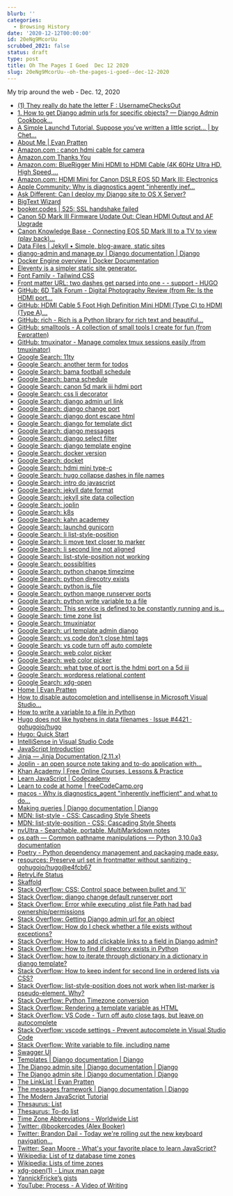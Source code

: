 ```yaml
---
blurb: ''
categories:
  - Browsing History
date: '2020-12-12T00:00:00'
id: 20eNg9McorUu
scrubbed_2021: false
status: draft
type: post
title: Oh The Pages I Goed  Dec 12 2020
slug: 20eNg9McorUu--oh-the-pages-i-goed--dec-12-2020
---
```


My trip around the web - Dec. 12, 2020

- [(1) They really do hate the letter F : UsernameChecksOut](https://www.reddit.com/r/UsernameChecksOut/comments/jy7lp0/they_really_do_hate_the_letter_f/)
- [1. How to get Django admin urls for specific objects? — Django Admin Cookbook...](https://books.agiliq.com/projects/django-admin-cookbook/en/latest/object_url.html)
- [A Simple Launchd Tutorial. Suppose you’ve written a little script… | by Chet...](https://medium.com/@chetcorcos/a-simple-launchd-tutorial-9fecfcf2dbb3)
- [About Me | Evan Pratten](https://retrylife.ca/about/)
- [Amazon.com : canon hdmi cable for camera](https://www.amazon.com/s?k=canon+hdmi+cable+for+camera&crid=2N3SI38UY9EDE&sprefix=canon+hdmi%2Caps%2C175&ref=nb_sb_ss_ts-a-p_1_10)
- [Amazon.com Thanks You](https://www.amazon.com/gp/buy/thankyou/handlers/display.html?ie=UTF8&asins=B00608XLUM&isRefresh=1&orderId=114-6845921-8701040&purchaseId=106-1884337-4257804&ref_=chk_typ_browserRefresh&viewId=ThankYouCart)
- [Amazon.com: BlueRigger Mini HDMI to HDMI Cable (4K 60Hz Ultra HD, High Speed,...](https://www.amazon.com/BlueRigger-Mini-Cable-Ultra-Speed/dp/B00608XLUM/ref=sr_1_4?crid=2N3SI38UY9EDE&dchild=1&keywords=canon+hdmi+cable+for+camera&qid=1607817883&sprefix=canon+hdmi%2Caps%2C175&sr=8-4)
- [Amazon.com: HDMI Mini for Canon DSLR EOS 5D Mark III: Electronics](https://www.amazon.com/HDMI-Mini-Canon-DSLR-Mark/dp/B00CJ222N0)
- [Apple Community: Why is diagnostics agent "inherently inef…](https://discussions.apple.com/thread/7261758)
- [Ask Different: Can I deploy my Django site to OS X Server?](https://apple.stackexchange.com/questions/151388/can-i-deploy-my-django-site-to-os-x-server)
- [BigText Wizard](https://www.zachleat.com/bigtext/demo/)
- [booker.codes | 525: SSL handshake failed](https://booker.codes/)
- [Canon 5D Mark III Firmware Update Out: Clean HDMI Output and AF Upgrade](https://petapixel.com/2013/04/30/canon-5d-mark-iii-firmware-update-out-clean-hdmi-output-and-af-upgrade/)
- [Canon Knowledge Base - Connecting EOS 5D Mark III to a TV to view (play back)...](https://support.usa.canon.com/kb/index?page=content&id=ART133786)
- [Data Files | Jekyll • Simple, blog-aware, static sites](https://jekyllrb.com/docs/datafiles/)
- [django-admin and manage.py | Django documentation | Django](https://docs.djangoproject.com/en/3.1/ref/django-admin/)
- [Docker Engine overview | Docker Documentation](https://docs.docker.com/engine/)
- [Eleventy is a simpler static site generator.](https://www.11ty.dev/)
- [Font Family - Tailwind CSS](https://tailwindcss.com/docs/font-family)
- [Front matter URL: two dashes get parsed into one - - support - HUGO](https://discourse.gohugo.io/t/front-matter-url-two-dashes-get-parsed-into-one/18979/10)
- [GitHub: 6D Talk Forum - Digital Photography Review (from Re: Is the HDMI port...](https://www.dpreview.com/forums/post/30652067)
- [GitHub: HDMI Cable 5 Foot High Definition Mini HDMI (Type C) to HDMI (Type A)...](https://smile.amazon.com/EOS-5D-Mark-Digital-Definition/dp/B007P5MWN6/ref=smi_www_rco2_go_smi_g4368549507?_encoding=UTF8&%2AVersion%2A=1&%2Aentries%2A=0&ie=UTF8)
- [GitHub: rich - Rich is a Python library for rich text and beautiful...](https://github.com/willmcgugan/rich)
- [GitHub: smalltools - A collection of small tools I create for fun (from Ewpratten)](https://github.com/Ewpratten/smalltools)
- [GitHub: tmuxinator - Manage complex tmux sessions easily (from tmuxinator)](https://github.com/tmuxinator/tmuxinator)
- [Google Search: 11ty](https://www.google.com/search?client=safari&rls=en&q=11ty&ie=UTF-8&oe=UTF-8)
- [Google Search: another term for todos](https://www.google.com/search?client=safari&rls=en&q=another+term+for+todos&ie=UTF-8&oe=UTF-8)
- [Google Search: bama football schedule](https://www.google.com/search?client=safari&rls=en&q=bama+football+schedule&ie=UTF-8&oe=UTF-8)
- [Google Search: bama schedule](https://www.google.com/search?client=safari&rls=en&q=bama+schedule&ie=UTF-8&oe=UTF-8)
- [Google Search: canon 5d mark iii hdmi port](https://www.google.com/search?newwindow=1&client=safari&rls=en&ei=7lvVX5rZN4q15gLoxpDYBQ&q=canon+5d+mark+iii+hdmi+port&oq=canon+5d+iii+hdmi&gs_lcp=CgZwc3ktYWIQARgAMgQIABBHMgQIABBHMgQIABBHMgQIABBHMgQIABBHMgQIABBHMgQIABBHMgQIABBHUABYAGDS2gZoAHACeACAAQCIAQCSAQCYAQCqAQdnd3Mtd2l6yAEIwAEB&sclient=psy-ab)
- [Google Search: css li decorator](https://www.google.com/search?client=safari&rls=en&q=css+li+decorator&ie=UTF-8&oe=UTF-8)
- [Google Search: django admin url link](https://www.google.com/search?client=safari&rls=en&q=django+admin+url+link&ie=UTF-8&oe=UTF-8)
- [Google Search: django change port](https://www.google.com/search?client=safari&rls=en&q=django+change+port&ie=UTF-8&oe=UTF-8)
- [Google Search: django dont escape html](https://www.google.com/search?client=safari&rls=en&q=django+dont+escape+html&ie=UTF-8&oe=UTF-8)
- [Google Search: django for template dict](https://www.google.com/search?client=safari&rls=en&q=django+for+template+dict&ie=UTF-8&oe=UTF-8)
- [Google Search: django messages](https://www.google.com/search?client=safari&rls=en&q=django+messages&ie=UTF-8&oe=UTF-8)
- [Google Search: django select filter](https://www.google.com/search?client=safari&rls=en&q=django+select+filter&ie=UTF-8&oe=UTF-8)
- [Google Search: django template engine](https://www.google.com/search?client=safari&rls=en&q=django+template+engine&ie=UTF-8&oe=UTF-8)
- [Google Search: docker version](https://www.google.com/search?client=safari&rls=en&q=docker+version&ie=UTF-8&oe=UTF-8)
- [Google Search: docket](https://www.google.com/search?client=safari&rls=en&q=docket&ie=UTF-8&oe=UTF-8)
- [Google Search: hdmi mini type-c](https://www.google.com/search?client=safari&rls=en&q=hdmi+mini+type-c&ie=UTF-8&oe=UTF-8)
- [Google Search: hugo collapse dashes in file names](https://www.google.com/search?client=safari&rls=en&q=hugo+collapse+dashes+in+file+names&ie=UTF-8&oe=UTF-8)
- [Google Search: intro do javascript](https://www.google.com/search?client=safari&rls=en&q=intro+do+javascript&ie=UTF-8&oe=UTF-8)
- [Google Search: jekyll date format](https://www.google.com/search?client=safari&rls=en&q=jekyll+date+format&ie=UTF-8&oe=UTF-8)
- [Google Search: jekyll site data collection](https://www.google.com/search?client=safari&rls=en&q=jekyll+site+data+collection&ie=UTF-8&oe=UTF-8)
- [Google Search: joplin](https://www.google.com/search?client=safari&rls=en&q=joplin&ie=UTF-8&oe=UTF-8)
- [Google Search: k8s](https://www.google.com/search?client=safari&rls=en&q=k8s&ie=UTF-8&oe=UTF-8)
- [Google Search: kahn academey](https://www.google.com/search?client=safari&rls=en&q=kahn+academey&ie=UTF-8&oe=UTF-8)
- [Google Search: launchd gunicorn](https://www.google.com/search?newwindow=1&client=safari&rls=en&ei=yorVX_voIOyN5wLzjbOABw&q=launchd+gunicorn&oq=launchd+gunicorn&gs_lcp=CgZwc3ktYWIQAzoFCAAQyQM6AggAOgYIABAWEB46CAgAEBYQChAeOgUIIRCgAToHCAAQyQMQDToGCAAQDRAeOggIABANEAUQHlDRcVile2DkgAFoAXAAeACAAXWIAegGkgEDNi4zmAEAoAEBqgEHZ3dzLXdpesABAQ&sclient=psy-ab&ved=0ahUKEwj79aOogsrtAhXsxlkKHfPGDHAQ4dUDCAw&uact=5)
- [Google Search: li list-style-position](https://www.google.com/search?client=safari&rls=en&q=li+list-style-position&ie=UTF-8&oe=UTF-8)
- [Google Search: li move text closer to marker](https://www.google.com/search?client=safari&rls=en&q=li+move+text+closer+to+marker&ie=UTF-8&oe=UTF-8)
- [Google Search: li second line not aligned](https://www.google.com/search?client=safari&rls=en&q=li+second+line+not+aligned&ie=UTF-8&oe=UTF-8)
- [Google Search: list-style-position not working](https://www.google.com/search?client=safari&rls=en&q=list-style-position+not+working&ie=UTF-8&oe=UTF-8)
- [Google Search: possiblities](https://www.google.com/search?client=safari&rls=en&q=possiblities&ie=UTF-8&oe=UTF-8)
- [Google Search: python change timezime](https://www.google.com/search?client=safari&rls=en&q=python+change+timezime&ie=UTF-8&oe=UTF-8)
- [Google Search: python direcotry exists](https://www.google.com/search?client=safari&rls=en&q=python+direcotry+exists&ie=UTF-8&oe=UTF-8)
- [Google Search: python is_file](https://www.google.com/search?client=safari&rls=en&q=python+is_file&ie=UTF-8&oe=UTF-8)
- [Google Search: python mange runserver ports](https://www.google.com/search?client=safari&rls=en&q=python+mange+runserver+ports&ie=UTF-8&oe=UTF-8)
- [Google Search: python write variable to a file](https://www.google.com/search?client=safari&rls=en&q=python+write+variable+to+a+file&ie=UTF-8&oe=UTF-8)
- [Google Search: This service is defined to be constantly running and is...](https://www.google.com/search?client=safari&rls=en&q=This+service+is+defined+to+be+constantly+running+and+is+inherently+inefficient.&ie=UTF-8&oe=UTF-8)
- [Google Search: time zone list](https://www.google.com/search?client=safari&rls=en&q=time+zone+list&ie=UTF-8&oe=UTF-8)
- [Google Search: tmuxiniator](https://www.google.com/search?newwindow=1&client=safari&rls=en&ei=Co7VX-iEHeHO5gKB6bjIBw&q=tmuxiniator&oq=tmuxiniator&gs_lcp=CgZwc3ktYWIQAzIHCAAQyQMQDTIECAAQDTIECAAQDTIECAAQDTIECAAQDTIECAAQDTIECAAQDTIECAAQDTIECAAQDTIECAAQDToECAAQRzoECAAQQzoCCAA6DgguELEDEIMBEMcBEKMCOgcIABCxAxBDOggILhCxAxCDAToICAAQsQMQgwE6BQgAELEDOgsILhCxAxDHARCjAjoICAAQyQMQkQI6BQgAEJECOggIABCxAxCRAjoICAAQsQMQyQM6BQgAEMkDUJeRBFiOswRgsbkEaAFwBHgAgAF7iAHmCJIBAzkuM5gBAKABAaoBB2d3cy13aXrIAQjAAQE&sclient=psy-ab&ved=0ahUKEwjosf20hcrtAhVhp1kKHYE0DnkQ4dUDCAw&uact=5)
- [Google Search: url template admin django](https://www.google.com/search?client=safari&rls=en&q=url+template+admin+django&ie=UTF-8&oe=UTF-8)
- [Google Search: vs code don't close html tags](https://www.google.com/search?client=safari&rls=en&q=vs+code+don%27t+close+html+tags&ie=UTF-8&oe=UTF-8)
- [Google Search: vs code turn off auto complete](https://www.google.com/search?client=safari&rls=en&q=vs+code+turn+off+auto+complete&ie=UTF-8&oe=UTF-8)
- [Google Search: web color picker](https://www.google.com/search?newwindow=1&client=safari&rls=en&ei=kHDVX92bMIO55gLNgqioBg&q=web+color+picker&oq=web+color+picker&gs_lcp=CgZwc3ktYWIQAzIECAAQRzIECAAQRzIECAAQRzIECAAQRzIECAAQRzIECAAQRzIECAAQRzIECAAQR1AAWABg4z9oAHACeACAAQCIAQCSAQCYAQCqAQdnd3Mtd2l6yAEIwAEB&sclient=psy-ab&ved=0ahUKEwjdo_Wm6cntAhWDnFkKHU0BCmUQ4dUDCAw&uact=5)
- [Google Search: web color picker](https://www.google.com/search?client=safari&rls=en&q=web+color+picker&ie=UTF-8&oe=UTF-8)
- [Google Search: what type of port is the hdmi port on a 5d iii](https://www.google.com/search?client=safari&rls=en&q=what+type+of+port+is+the+hdmi+port+on+a+5d+iii&ie=UTF-8&oe=UTF-8)
- [Google Search: wordpress relational content](https://www.google.com/search?newwindow=1&client=safari&rls=en&ei=BJvVX4DxE-eb5wLH4J7YAQ&q=wordpress+relational+content&oq=wordpress+relational+content&gs_lcp=CgZwc3ktYWIQAzIFCCEQoAEyBQghEKABOgQIABBHOgUIABDJAzoCCAA6BAgAEEM6BAgAEAo6BwgAEMkDEEM6BQgAELEDOggIABDJAxCRAjoFCAAQkQI6BggAEBYQHjoJCAAQyQMQFhAeOgUIIRCrAlDhSVjKaWCSa2gAcAJ4AIABpwGIAYMRkgEEMTguNZgBAKABAaoBB2d3cy13aXrIAQjAAQE&sclient=psy-ab&ved=0ahUKEwiAg_vkkcrtAhXnzVkKHUewBxsQ4dUDCAw&uact=5)
- [Google Search: xdg-open](https://www.google.com/search?client=safari&rls=en&q=xdg-open&ie=UTF-8&oe=UTF-8)
- [Home | Evan Pratten](https://retrylife.ca/)
- [How to disable autocompletion and intellisense in Microsoft Visual Studio...](https://ourcodeworld.com/articles/read/505/how-to-disable-autocompletion-and-intellisense-in-microsoft-visual-studio-code)
- [How to write a variable to a file in Python](https://www.kite.com/python/answers/how-to-write-a-variable-to-a-file-in-python)
- [Hugo does not like hyphens in data filenames · Issue #4421 · gohugoio/hugo](https://github.com/gohugoio/hugo/issues/4421)
- [Hugo: Quick Start](https://gohugo.io/getting-started/quick-start/)
- [IntelliSense in Visual Studio Code](https://code.visualstudio.com/docs/editor/intellisense)
- [JavaScript Introduction](https://www.w3schools.com/js/js_intro.asp)
- [Jinja — Jinja Documentation (2.11.x)](https://jinja.palletsprojects.com/en/2.11.x/)
- [Joplin - an open source note taking and to-do application with...](https://joplinapp.org/)
- [Khan Academy | Free Online Courses, Lessons & Practice](https://www.khanacademy.org/)
- [Learn JavaScript | Codecademy](https://www.codecademy.com/learn/introduction-to-javascript)
- [Learn to code at home | freeCodeCamp.org](https://www.freecodecamp.org/)
- [macos - Why is diagnostics_agent "inherently inefficient" and what to do...](https://superuser.com/questions/982160/why-is-diagnostics-agent-inherently-inefficient-and-what-to-do-about-it)
- [Making queries | Django documentation | Django](https://docs.djangoproject.com/en/3.1/topics/db/queries/)
- [MDN: list-style - CSS: Cascading Style Sheets](https://developer.mozilla.org/en-US/docs/Web/CSS/list-style)
- [MDN: list-style-position - CSS: Cascading Style Sheets](https://developer.mozilla.org/en-US/docs/Web/CSS/list-style-position)
- [nvUltra - Searchable, portable, MultiMarkdown notes](https://nvultra.com/)
- [os.path — Common pathname manipulations — Python 3.10.0a3 documentation](https://docs.python.org/dev/library/os.path.html#os.path.isdir)
- [Poetry - Python dependency management and packaging made easy.](https://python-poetry.org/)
- [resources: Preserve url set in frontmatter without sanitizing · gohugoio/hugo@e4fcb67](https://github.com/gohugoio/hugo/commit/e4fcb672ed8bae21fd9780292b54fea3040dd877)
- [RetryLife Status](https://status.retrylife.ca/)
- [Skaffold](https://skaffold.dev/)
- [Stack Overflow: CSS: Control space between bullet and 'li'](https://stackoverflow.com/questions/4373046/css-control-space-between-bullet-and-li)
- [Stack Overflow: django change default runserver port](https://stackoverflow.com/questions/23639085/django-change-default-runserver-port)
- [Stack Overflow: Error while executing .plist file Path had bad ownership/permissions](https://stackoverflow.com/questions/28063598/error-while-executing-plist-file-path-had-bad-ownership-permissions)
- [Stack Overflow: Getting Django admin url for an object](https://stackoverflow.com/questions/694477/getting-django-admin-url-for-an-object)
- [Stack Overflow: How do I check whether a file exists without exceptions?](https://stackoverflow.com/questions/82831/how-do-i-check-whether-a-file-exists-without-exceptions)
- [Stack Overflow: How to add clickable links to a field in Django admin?](https://stackoverflow.com/questions/1949248/how-to-add-clickable-links-to-a-field-in-django-admin)
- [Stack Overflow: How to find if directory exists in Python](https://stackoverflow.com/questions/8933237/how-to-find-if-directory-exists-in-python)
- [Stack Overflow: how to iterate through dictionary in a dictionary in django template?](https://stackoverflow.com/questions/8018973/how-to-iterate-through-dictionary-in-a-dictionary-in-django-template)
- [Stack Overflow: How to keep indent for second line in ordered lists via CSS?](https://stackoverflow.com/questions/10428720/how-to-keep-indent-for-second-line-in-ordered-lists-via-css)
- [Stack Overflow: list-style-position does not work when list-marker is pseudo-element. Why?](https://stackoverflow.com/questions/34790393/list-style-position-does-not-work-when-list-marker-is-pseudo-element-why)
- [Stack Overflow: Python Timezone conversion](https://stackoverflow.com/questions/10997577/python-timezone-conversion)
- [Stack Overflow: Rendering a template variable as HTML](https://stackoverflow.com/questions/4848611/rendering-a-template-variable-as-html)
- [Stack Overflow: VS Code - Turn off auto close tags, but leave on autocomplete](https://stackoverflow.com/questions/49391798/vs-code-turn-off-auto-close-tags-but-leave-on-autocomplete/49391907)
- [Stack Overflow: vscode settings - Prevent autocomplete in Visual Studio Code](https://stackoverflow.com/questions/32911977/prevent-autocomplete-in-visual-studio-code)
- [Stack Overflow: Write variable to file, including name](https://stackoverflow.com/questions/1900956/write-variable-to-file-including-name)
- [Swagger UI](https://api.retrylife.ca/apidocs)
- [Templates | Django documentation | Django](https://docs.djangoproject.com/en/3.1/topics/templates/)
- [The Django admin site | Django documentation | Django](https://docs.djangoproject.com/en/dev/ref/contrib/admin/#admin-reverse-urls)
- [The Django admin site | Django documentation | Django](https://docs.djangoproject.com/en/3.1/ref/contrib/admin/)
- [The LinkList | Evan Pratten](https://retrylife.ca/linklist)
- [The messages framework | Django documentation | Django](https://docs.djangoproject.com/en/3.1/ref/contrib/messages/)
- [The Modern JavaScript Tutorial](https://javascript.info/)
- [Thesaurus: List](https://www.thesaurus.com/browse/list?s=t)
- [Thesaurus: To-do list](https://www.thesaurus.com/browse/to-do%20list)
- [Time Zone Abbreviations - Worldwide List](https://www.timeanddate.com/time/zones/)
- [Twitter: @bookercodes (Alex Booker)](https://twitter.com/bookercodes)
- [Twitter: Brandon Dail - Today we're rolling out the new keyboard navigation...](https://twitter.com/aweary/status/1337477947427581952?s=21)
- [Twitter: Sean Moore - What's your favorite place to learn JavaScript?](https://twitter.com/statefulwidget/status/1337913810150027264)
- [Wikipedia: List of tz database time zones](https://en.wikipedia.org/wiki/List_of_tz_database_time_zones)
- [Wikipedia: Lists of time zones](https://en.wikipedia.org/wiki/Lists_of_time_zones)
- [xdg-open(1) - Linux man page](https://linux.die.net/man/1/xdg-open)
- [YannickFricke’s gists](https://gist.github.com/YannickFricke)
- [YouTube: Process - A Video of Writing](https://www.youtube.com/watch?v=vqcendFpmeg&t=41s)
